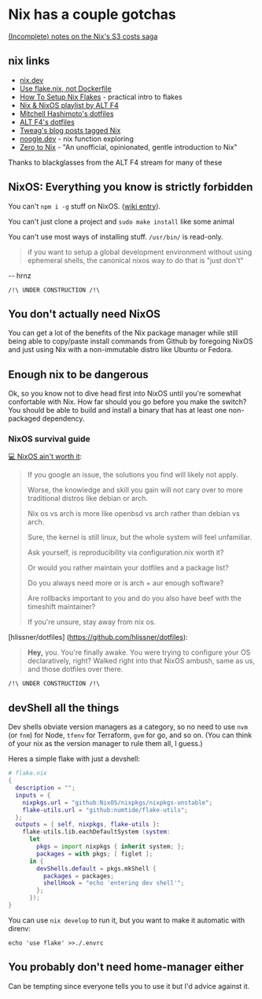 # Nix has a couple gotchas

[(Incomplete) notes on the Nix's S3 costs saga](./20230602-nix-s3-costs)

## nix links

- [nix.dev](https://nix.dev/)
- [Use flake.nix, not Dockerfile](https://www.youtube.com/watch?v=0uixRE8xlbY)
- [How To Setup Nix Flakes](https://www.youtube.com/watch?v=oqXWrkvZ59g) - practical intro to flakes
- [Nix & NixOS playlist by ALT F4](https://www.youtube.com/watch?v=VTSg6lPknD0&list=PLOCuJim-jRbvrCSGPjQUklzSUQlLqJsl2)
- [Mitchell Hashimoto's dotfiles](https://github.com/mitchellh/nixos-config)
- [ALT F4's dotfiles](https://github.com/ALT-F4-LLC/dotfiles-nixos)
- [Tweag's blog posts tagged Nix](https://www.tweag.io/blog/tags/nix/)
- [noogle.dev](https://noogle.dev/) - nix function exploring
- [Zero to Nix](https://zero-to-nix.com/) - "An unofficial, opinionated, gentle introduction to Nix"

Thanks to blackglasses from the ALT F4 stream for many of these


## NixOS: Everything you know is strictly forbidden

You can't `npm i -g` stuff on NixOS.
([wiki entry](https://nixos.wiki/wiki/Node.js#Using_npm_install_-g_fails)).

You can't just clone a project and `sudo make install` like some animal

You can't use most ways of installing stuff.
`/usr/bin/` is read-only.

> if you want to setup a global development environment without using ephemeral
> shells, the canonical nixos way to do that is "just don't"

-- hrnz

```
/!\ UNDER CONSTRUCTION /!\
```

## You don't actually need NixOS

You can get a lot of the benefits of the Nix package manager while still being
able to copy/paste install commands from Github by foregoing NixOS and just
using Nix with a non-immutable distro like Ubuntu or Fedora.

## Enough nix to be dangerous

Ok, so you know not to dive head first into NixOS until you're somewhat confortable with Nix.
How far should you go before you make the switch?
You should be able to build and install a binary that has at least one non-packaged dependency.

### NixOS survival guide

[💻 NixOS ain't worth it](https://port19.xyz/tech/nixos/):

> If you google an issue, the solutions you find will likely not apply.
>
> Worse, the knowledge and skill you gain will not cary over to more traditional distros like debian or arch.
>
> Nix os vs arch is more like openbsd vs arch rather than debian vs arch.
>
> Sure, the kernel is still linux, but the whole system will feel unfamiliar.
>
> Ask yourself, is reproducibility via configuration.nix worth it?
>
> Or would you rather maintain your dotfiles and a package list?
>
> Do you always need more or is arch + aur enough software?
>
> Are rollbacks important to you and do you also have beef with the timeshift maintainer?
>
> If you're unsure, stay away from nix os.

[hlissner/dotfiles] (https://github.com/hlissner/dotfiles):

> **Hey,** you. You're finally awake. You were trying to configure your OS
> declaratively, right? Walked right into that NixOS ambush, same as us,
> and those dotfiles over there.

```
/!\ UNDER CONSTRUCTION /!\
```

## devShell all the things

Dev shells obviate version managers as a category, so no need to use
`nvm` (or `fnm`) for Node,
`tfenv` for Terraform,
`gvm` for go,
and so on.
(You can think of your nix as the version manager to rule them all, I guess.)

Heres a simple flake with just a devshell:

```nix
# flake.nix
{
  description = "";
  inputs = {
    nixpkgs.url = "github:NixOS/nixpkgs/nixpkgs-unstable";
    flake-utils.url = "github:numtide/flake-utils";
  };
  outputs = { self, nixpkgs, flake-utils }:
    flake-utils.lib.eachDefaultSystem (system:
      let
        pkgs = import nixpkgs { inherit system; };
        packages = with pkgs; [ figlet ];
      in {
        devShells.default = pkgs.mkShell {
          packages = packages;
          shellHook = "echo 'entering dev shell'";
        };
      });
}
```

You can use `nix develop` to run it, but you want to make it automatic with direnv:

```
echo 'use flake' >>./.envrc
```

## You probably don't need home-manager either

Can be tempting since everyone tells you to use it but I'd advice against it.

